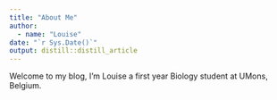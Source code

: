 ```yaml
---
title: "About Me"
author:
  - name: "Louise" 
date: "`r Sys.Date()`"
output: distill::distill_article
---
```


Welcome to my blog, I'm Louise a first year Biology student at UMons, Belgium.
